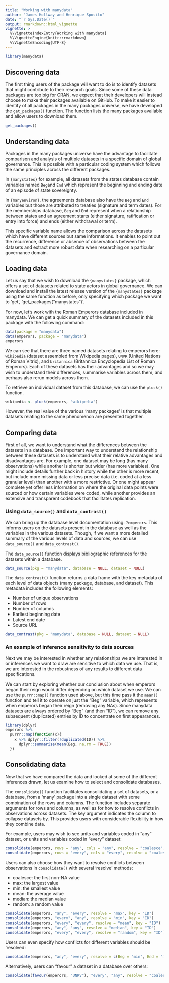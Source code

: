 ```yaml
---
title: "Working with manydata"
author: "James Hollway and Henrique Sposito"
date: "`r Sys.Date()`"
output: rmarkdown::html_vignette
vignette: >
  %\VignetteIndexEntry{Working with manydata}
  %\VignetteEngine{knitr::rmarkdown}
  %\VignetteEncoding{UTF-8}
---
```


```r
library(manydata)
```

## Discovering data

The first thing users of the package will want to do is to identify
datasets that might contribute to their research goals. 
Since some of these data packages are too big for CRAN, 
we expect that their developers will instead choose
to make their packages available on GitHub.
To make it easier to identify of all packages in the
many packages universe, we have developed the `get_packages()` function.
The function lists the many packages available and allow users to download them.

```r
get_packages()
```

## Understanding data

Packages in the many packages universe have the advantage to facilitate comparison 
and analysis of multiple datasets in a specific domain of global governance. 
This is possible with a particular coding system which follows the same 
principles across the different packages. 

In `{manystates}` for example, all datasets from the states database contain 
variables named `Beg`and `End` which represent the beginning and ending date 
of an episode of state sovereignty.

In `{manyenviron}`, the agreements database also have the `Beg` and `End` variables 
but those are attributed to treaties (signature and term dates). 
For the memberships database, `Beg` and `End` represent when a relationship 
between states and an agreement starts (either signature, ratification or entry into force) 
and ends (either withdrawal or term).

This specific variable name allows the comparison across the datasets which 
have different sources but same informations. 
It enables to point out the recurrence, 
difference or absence of observations between the datasets and extract
more robust data when researching on a particular governance domain. 

## Loading data

Let us say that we wish to download the `{manystates}` package,
which offers a set of datasets related to state actors in global governance. 
We can download and install the latest release version of
the `{manystates}` package using the same function as before, only
specifying which package we want to 'get', 'get_packages("manystates")'.

For now, let's work with the Roman Emperors database included in manydata. 
We can get a quick summary of the datasets included in this
package with the following command:

```r
data(package = "manydata")
data(emperors, package = "manydata")
emperors
```

We can see that there are three named datasets relating to emperors here:
`wikipedia` (dataset assembled from Wikipedia pages), `UNVR` (United Nations of Roman Vitrix),
and `britannica` (Britannica Encyclopedia List of Roman Emperors).
Each of these datasets has their advantages and so we may wish
to understand their differences, summarise
variables across them, and perhaps also rerun models across them.

To retrieve an individual dataset from this database,
we can use the `pluck()` function.

```r
wikipedia <- pluck(emperors, "wikipedia")
```

However, the real value of the various 'many packages' is that multiple datasets
relating to the same phenomenon are presented together.

## Comparing data

First of all, we want to understand what the differences between the datasets in a database.
One important way to understand the relationship between these datasets is 
to understand what their relative advantages and disadvantages are.
For example, one dataset may be long (has many observations) 
while another is shorter but wider (has more variables).
One might include details further back in history while the other is more recent,
but include more missing data or less precise data
(i.e. coded at a less granular level) than another with a more restrictive. 
Or one might appear complete yet offer less information on where the original
data points were sourced or how certain variables were coded,
while another provides an extensive and transparent codebook
that facilitates replication.

### Using `data_source()` and `data_contrast()`

We can bring up the database level documentation using: `?emperors`.
This informs users on the datasets present in the database
as well as the variables in the various datasets. 
Though, if we want a more detailed summary of the various levels of data 
and sources, we can use `data_source()` and `data_contrast()`.

The `data_source()` function displays bibliographic references for
the datasets within a database.

```r
data_source(pkg = "manydata", database = NULL, dataset = NULL)
```

The `data_contrast()` function returns a data frame with the key metadata 
of each level of data objects (many package, database, and dataset).
This metadata includes the following elements:

* Number of unique observations
* Number of rows
* Number of columns
* Earliest beginning date
* Latest end date
* Source URL

```r
data_contrast(pkg = "manydata", database = NULL, dataset = NULL)
```

### An example of inference sensitivity to data sources

Next we may be interested in whether any relationships we are interested in
or inferences we want to draw are sensitive to which data we use.
That is, we are interested in the robustness of any results to different data specifications.

We can start by exploring whether our conclusion about when emperors began their reign
would differ depending on which dataset we use.
We can use the `purrr::map()` function used above, but this time pass it the `mean()` function
and tell it to operate on just the "Beg" variable, which represents 
when emperors began their reign (removing any NAs).
Since manydata datasets are always ordered by "Beg" (and then "ID"),
we can remove any subsequent (duplicated) entries by ID to concentrate on first appearances.

```r
library(dplyr)
emperors %>% 
  purrr::map(function(x){
    x %>% dplyr::filter(!duplicated(ID)) %>%
      dplyr::summarise(mean(Beg, na.rm = TRUE))
  })
```

## Consolidating data

Now that we have compared the data and looked at some of the different inferences drawn,
let us examine how to select and consolidate databases.

The `consolidate()` function facilitates consolidating a set of datasets, or a database,
from a 'many' package into a single dataset with some combination of the rows and columns.
The function includes separate arguments for rows and columns,
as well as for how to resolve conflicts in observations across datasets.
The key argument indicates the column to collapse datasets by.
This provides users with considerable flexibility in how they combine data.

For example, users may wish to see units and variables coded in "any" dataset,
or units and variables coded in "every" dataset:

```r
consolidate(emperors, rows = "any", cols = "any", resolve = "coalesce", key = "ID")
consolidate(emperors, rows = "every", cols = "every", resolve = "coalesce", key = "ID")
```

Users can also choose how they want to resolve conflicts between observations in
`consolidate()` with several 'resolve' methods:

* coalesce: the first non-NA value 
* max: the largest value
* min: the smallest value
* mean: the average value
* median: the median value
* random: a random value

```r
consolidate(emperors, "any", "every", resolve = "max", key = "ID")
consolidate(emperors, "every", "any", resolve = "min", key = "ID")
consolidate(emperors, "every", "every", resolve = "mean", key = "ID")
consolidate(emperors, "any", "any", resolve = "median", key = "ID")
consolidate(emperors, "every", "every", resolve = "random", key = "ID")
```

Users can even specify how conflicts for different variables should be 'resolved':

```r
consolidate(emperors, "any", "every", resolve = c(Beg = "min", End = "max"), key = "ID")
```

Alternatively, users can "favour" a dataset in a database over others:

```r
consolidate(favour(emperors, "UNRV"), "every", "any", resolve = "coalesce", key = "ID")
```
